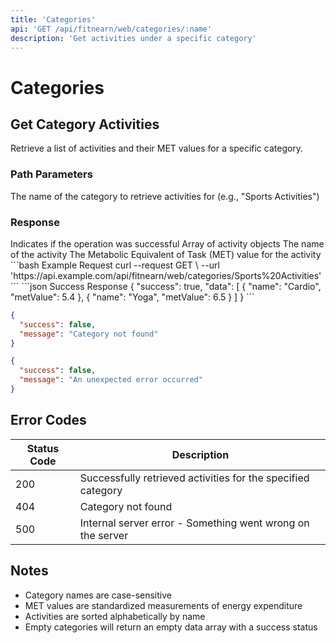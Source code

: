 ```yaml
---
title: 'Categories'
api: 'GET /api/fitnearn/web/categories/:name'
description: 'Get activities under a specific category'
---
```


# Categories

## Get Category Activities

Retrieve a list of activities and their MET values for a specific category.

### Path Parameters

<ParamField path="name" type="string" required>
  The name of the category to retrieve activities for (e.g., "Sports Activities")
</ParamField>

### Response

<ResponseField name="success" type="boolean">
  Indicates if the operation was successful
</ResponseField>

<ResponseField name="data" type="array">
  Array of activity objects
  <Expandable title="Activity Object">
    <ResponseField name="name" type="string">
      The name of the activity
    </ResponseField>
    <ResponseField name="metValue" type="number">
      The Metabolic Equivalent of Task (MET) value for the activity
    </ResponseField>
  </Expandable>
</ResponseField>

<RequestExample>
```bash Example Request
curl --request GET \
  --url 'https://api.example.com/api/fitnearn/web/categories/Sports%20Activities'
```
</RequestExample>

<ResponseExample>
```json Success Response
{
  "success": true,
  "data": [
    {
      "name": "Cardio",
      "metValue": 5.4
    },
    {
      "name": "Yoga",
      "metValue": 6.5
    }
  ]
}
```

```json Category Not Found Response
{
  "success": false,
  "message": "Category not found"
}
```

```json Server Error Response
{
  "success": false,
  "message": "An unexpected error occurred"
}
```
</ResponseExample>

## Error Codes

| Status Code | Description                                                   |
|------------|---------------------------------------------------------------|
| 200        | Successfully retrieved activities for the specified category   |
| 404        | Category not found                                            |
| 500        | Internal server error - Something went wrong on the server    |

## Notes

- Category names are case-sensitive
- MET values are standardized measurements of energy expenditure
- Activities are sorted alphabetically by name
- Empty categories will return an empty data array with a success status